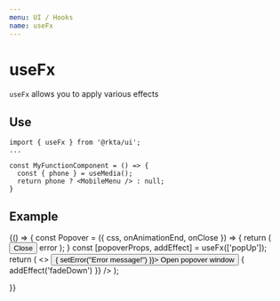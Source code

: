 ```yaml
---
menu: UI / Hooks
name: useFx
---
```



# useFx

`useFx` allows you to apply various effects

## Use

```
import { useFx } from '@rkta/ui';
...

const MyFunctionComponent = () => {
  const { phone } = useMedia();
  return phone ? <MobileMenu /> : null;
}
```

## Example

<Playground>
  {() => {
    const Popover = ({ css, onAnimationEnd, onClose }) => {
      return (
        <Paper
          bgColor="warning"
          color="paper"
          css={css}
          onAnimationEnd={onAnimationEnd}
          rize={1}
          style={{
            padding: 24,
            paddingTop: 48,
            position: 'fixed',
            bottom: 50,
            right: 16,
            width: 500,
            zIndex: 1000,
          }}
        >
          <button onClick={onClose}>Close</button>
          <Text h6>error</Text>
        </Paper>
      );
    }
    const [popoverProps, addEffect] = useFx(['popUp']);
    return (
      <>
        <button onClick={() => { setError("Error message!") }}>
          Open popover window
        </button>
        <Popover
          {...popoverProps}
          onClose={() => { addEffect('fadeDown') }}
        />
      </>
    );

}}

</Playground>
